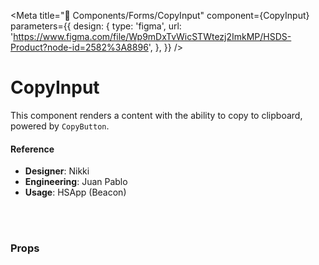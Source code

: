 
<Meta
  title="🧬 Components/Forms/CopyInput"
  component={CopyInput}
  parameters={{
    design: {
      type: 'figma',
      url:
        'https://www.figma.com/file/Wp9mDxTvWicSTWtezj2ImkMP/HSDS-Product?node-id=2582%3A8896',
    },
  }}
/>

# CopyInput

This component renders a content with the ability to copy to clipboard, powered by `CopyButton`.

<Preview>
  <Story name="default">
    <CopyInput
      value="testing"
      onCopy={action('Copy')}
      readOnly={boolean('readOnly', false)}
    />
  </Story>
</Preview>

<Preview>
  <Story name="text button">
    <CopyInput
      value="testing"
      onCopy={action('Copy')}
      readOnly={boolean('readOnly', false)}
      buttonLabel={'Copy'}
    />
  </Story>
</Preview>

#### Reference

- **Designer**: Nikki
- **Engineering**: Juan Pablo
- **Usage**: HSApp (Beacon)

<br />
<br />

### Props

<Props of={CopyInput} />
